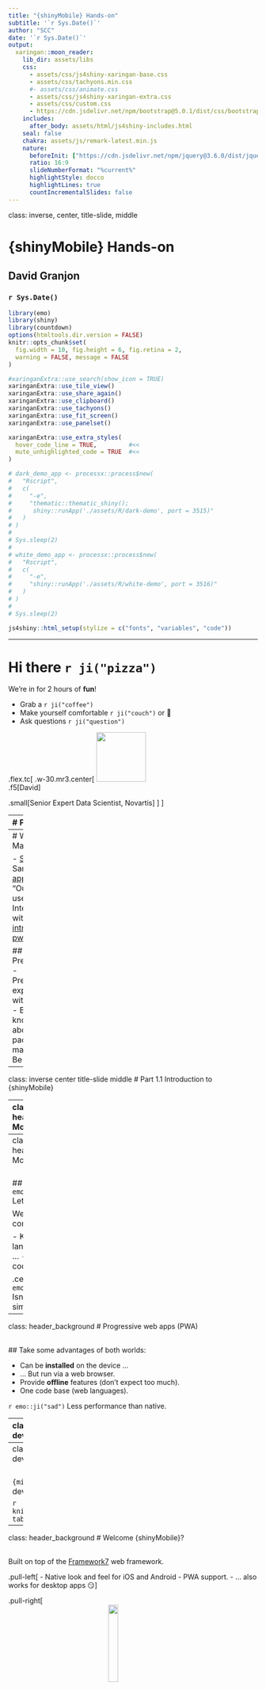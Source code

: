 ```yaml
---
title: "{shinyMobile} Hands-on"
subtitle: '`r Sys.Date()`'
author: "SCC"
date: '`r Sys.Date()`'
output:
  xaringan::moon_reader:
    lib_dir: assets/libs
    css:
      - assets/css/js4shiny-xaringan-base.css
      - assets/css/tachyons.min.css
      #- assets/css/animate.css
      - assets/css/js4shiny-xaringan-extra.css
      - assets/css/custom.css
      - https://cdn.jsdelivr.net/npm/bootstrap@5.0.1/dist/css/bootstrap.min.css
    includes:
      after_body: assets/html/js4shiny-includes.html
    seal: false
    chakra: assets/js/remark-latest.min.js
    nature:
      beforeInit: ["https://cdn.jsdelivr.net/npm/jquery@3.6.0/dist/jquery.min.js"]
      ratio: 16:9
      slideNumberFormat: "%current%"
      highlightStyle: docco
      highlightLines: true
      countIncrementalSlides: false
---
```

class: inverse, center, title-slide, middle


# {shinyMobile} Hands-on

## David Granjon

### `r Sys.Date()`

```r
library(emo)
library(shiny)
library(countdown)
options(htmltools.dir.version = FALSE)
knitr::opts_chunk$set(
  fig.width = 10, fig.height = 6, fig.retina = 2,
  warning = FALSE, message = FALSE
)

#xaringanExtra::use_search(show_icon = TRUE)
xaringanExtra::use_tile_view()
xaringanExtra::use_share_again()
xaringanExtra::use_clipboard()
xaringanExtra::use_tachyons()
xaringanExtra::use_fit_screen()
xaringanExtra::use_panelset()

xaringanExtra::use_extra_styles(
  hover_code_line = TRUE,         #<<
  mute_unhighlighted_code = TRUE  #<<
)

# dark_demo_app <- processx::process$new(
#   "Rscript", 
#   c(
#     "-e",  
#     "thematic::thematic_shiny();
#      shiny::runApp('./assets/R/dark-demo', port = 3515)"
#   )
# )
# 
# Sys.sleep(2)
# 
# white_demo_app <- processx::process$new(
#   "Rscript", 
#   c(
#     "-e",  
#     "shiny::runApp('./assets/R/white-demo', port = 3516)"
#   )
# )
# 
# Sys.sleep(2)

```

```r
js4shiny::html_setup(stylize = c("fonts", "variables", "code"))
```

---

# Hi there `r ji("pizza")`

We're in for 2 hours of **fun**!

- Grab a `r ji("coffee")`
- Make yourself comfortable `r ji("couch")` or 🧘
- Ask questions `r ji("question")` 

.flex.tc[
.w-30.mr3.center[
<img class="br-100" width="100px" height="100px" src="assets/images/granjda1.jpg" class="svg-img"/>
<br>
.f5[David]

.small[Senior Expert Data Scientist, Novartis]
]
]

---
# Program

.panelset[
.panel[.panel-name[Partie 1]
Mobile app development with `{shiny}`, `{golem}` et `{shinyMobile}`

Learning objectives:
- `r ji("teacher")` State of the art.
- `r ji("teacher")` `{shinyMobile}` introduction: components, templates, themes ...
- Setup a production app.
]

.panel[.panel-name[Partie 2]
Discover progressive web apps (PWA) and create a simple example, built on top the previous part. 

Learning objectives:
- Discover what is a progressive web app
- Step by step development.
- Overview of what are the next steps and limitations. 

]
]

---
# Workshop Material

- [Slides](https://github.com/RinteRface/rencontresR2021).
- Sandbox [app](https://dgranjon.shinyapps.io/shinyMobileGolemTest/).
- Book "Outstanding user Interfaces with Shiny": [intro](https://unleash-shiny.rinterface.com/mobile-shiny-intro.html) and [pwa](https://unleash-shiny.rinterface.com/mobile-pwa.html). 

## Prerequisites
- Preliminary experience with `{shiny}`.
- Basic knowledge about R packages may help. 
- Be curious. 

---
class: inverse center title-slide middle
# Part 1.1 Introduction to {shinyMobile}


---
class: header_background
# Mobile development

<br/>
## Classic web apps are not optimized for mobile platforms.

  - Rarely consider the __small display__.
  - Harder to access (no launch icon).
  - Harder to focus if __not fullscreen__. 
  - Don't work __offline__.

.center[
Appearance is critical for end user. `r emo::ji("beauty")`
]  

---
class: header_background
# Mobile development

<br/>
##`r emo::ji("smiling_imp")` Let's go __native__! 

Well ... it's quite complex:

  - Know multiple languages: Java, Swift, ...
  - Maintain multiple code bases.

.center[
`r emo::ji("question")` Isn't there something simpler? 
]

---
class: header_background
# Progressive web apps (PWA)

<br/>
## Take some advantages of both worlds:

  - Can be __installed__ on the device ... 
  - ... But run via a web browser.
  - Provide __offline__ features (don't expect too much).
  - One code base (web languages).

`r emo::ji("sad")` Less performance than native. 

---
class: header_background 
# Mobile app development and {shiny}?

<br/>
Let's be honest, there is __almost nothing__.

.pull-left[
- Many shiny apps are not optimized for mobile. 
- Vertical design.
- Overflow.
- Poor user experience.
]
  
.pull-right[

```r
knitr::include_url("https://thiago-valentim.shinyapps.io/project/?_ga=2.187989743.677910734.1623617328-748932920.1610966288", height = "300px")
```
]

---
class: header_background 
# Mobile app development and {shiny}?

<br/>
`{miniUI}` exists but not really for mobile development.

```r
knitr::include_graphics("assets/images/gadgets-tabstrip.png")
```


---
class: header_background 
# Welcome {shinyMobile}? 

<br/>
Built on top of the [Framework7](https://framework7.io/) web framework.

.pull-left[
- Native look and feel for iOS and Android
- PWA support.
- ... also works for desktop apps 😏
]

.pull-right[
<img src="assets/images/shinyMobile.svg" width="20%" style="display: block; margin: auto;" class="svg-img"/>
]

---
# Key features: Layout

<script>
$('#singleLayout').prop('checked', true);
  $('#singleLayout, #tabsLayout').on('click', function() {
    $('#singleLayoutDemo').toggle();
    $('#tabLayoutDemo').toggle();
  });
</script>

.pull-left[
- `f7SingleLayout()`: one page app. 
- `f7TabLayout()`: multi-tabs app.
<br/>
<br/>

<div class="form-check form-check-inline">
  <input class="form-check-input" type="radio" name="layoutRadio" id="singleLayout">
  <label class="form-check-label" for="singleLayout">single</label>
</div>
<div class="form-check form-check-inline">
  <input class="form-check-input" type="radio" name="layoutRadio" id="tabsLayout">
  <label class="form-check-label" for="tabsLayout">Tabs</label>
</div>
]

.pull-right[
<div class="md-iphone-5 md-black-device" id="singleLayoutDemo" style="font-size: 0.5em; margin-top: -50px !important;">
<div class="md-body">
<div class="md-buttons"></div>
<div class="md-front-camera"></div>
<div class="md-top-speaker"></div>
<div class="md-screen">
<iframe width="100%" src="https://dgranjon.shinyapps.io/miniUI2Single" allowfullscreen="" frameborder="0" scrolling="no" height="470px"></iframe>
</div>
<button class="md-home-button"></button>
</div>
</div>

<div class="md-iphone-5 md-black-device" id="tabLayoutDemo" style="font-size: 0.5em; margin-top: -50px !important; display: none;">
<div class="md-body">
<div class="md-buttons"></div>
<div class="md-front-camera"></div>
<div class="md-top-speaker"></div>
<div class="md-screen">
<iframe width="100%" src="https://dgranjon.shinyapps.io/miniUI2Tabs" allowfullscreen="" frameborder="0" scrolling="no" height="470px"></iframe>
</div>
<button class="md-home-button"></button>
</div>
</div>

]

---
# Key features: Skins

<script>
  $('#skiniOS').prop('checked', true);
  $('#skiniOS, #skinMd').on('click', function() {
    $('#skiniOSDemo').toggle();
    $('#skinMdDemo').toggle();
  });
</script>

.pull-left[
- iOS.
- Android.

<br/>
<br/>

<div class="form-check form-check-inline">
  <input class="form-check-input" type="radio" name="skinRadio" id="skiniOS">
  <label class="form-check-label" for="skiniOS">iOS</label>
</div>
<div class="form-check form-check-inline">
  <input class="form-check-input" type="radio" name="skinRadio" id="skinMd">
  <label class="form-check-label" for="skinMd">md</label>
</div>

]

.pull-right[
<div class="md-iphone-5 md-black-device" id="skiniOSDemo" style="font-size: 0.5em; margin-top: -50px !important;">
<div class="md-body">
<div class="md-buttons"></div>
<div class="md-front-camera"></div>
<div class="md-top-speaker"></div>
<div class="md-screen">
<iframe width="100%" src="https://dgranjon.shinyapps.io/miniUI2Demo" allowfullscreen="" frameborder="0" scrolling="no" height="470px"></iframe>
</div>
<button class="md-home-button"></button>
</div>
</div>

<div class="md-iphone-5 md-black-device" id="skinMdDemo" style="font-size: 0.5em; margin-top: -50px !important; display: none;">
<div class="md-body">
<div class="md-buttons"></div>
<div class="md-front-camera"></div>
<div class="md-top-speaker"></div>
<div class="md-screen">
<iframe width="100%" src="https://dgranjon.shinyapps.io/miniUI2DemoMd" allowfullscreen="" frameborder="0" scrolling="no" height="470px"></iframe>
</div>
<button class="md-home-button"></button>
</div>
</div>
]


---
# Key features: Themes
<script>
$('#skiniOS').prop('checked', true);
$('#themeSwitcher').on('click', function() {
  $('#darkThemeDemo').toggle();
  $('#whiteThemeDemo').toggle();
});
</script>

.pull-left[
2 themes:
<div class="form-check form-switch">
  <input class="form-check-input" type="checkbox" id="themeSwitcher">
  <label class="form-check-label" for="themeSwitcher">Default switch checkbox input</label>
</div>
]

.pull-right[
<div class="md-iphone-5 md-white-device" id="darkThemeDemo" style="font-size: 0.5em; margin-top: -50px !important;">
<div class="md-body">
<div class="md-buttons"></div>
<div class="md-front-camera"></div>
<div class="md-top-speaker"></div>
<div class="md-screen">
<iframe width="100%" src="http://127.0.0.1:3515" allowfullscreen="" frameborder="0" scrolling="no" height="470px"></iframe>
</div>
<button class="md-home-button"></button>
</div>
</div>

<div class="md-iphone-5 md-black-device" id="whiteThemeDemo" style="font-size: 0.5em; margin-top: -50px !important; display: none;">
<div class="md-body">
<div class="md-buttons"></div>
<div class="md-front-camera"></div>
<div class="md-top-speaker"></div>
<div class="md-screen">
<iframe width="100%" src="http://127.0.0.1:3516" allowfullscreen="" frameborder="0" scrolling="no" height="470px"></iframe>
</div>
<button class="md-home-button"></button>
</div>
</div>
]

---
# Demo app: {deminR}

.pull-left[
- {deminR}, 2020 Shiny Contest.
- https://dgranjon.shinyapps.io/deminR
- https://github.com/DivadNojnarg/deminR

<div class="row">
<div class="col">
<img src="assets/images/deminR.png" width="50%" style="display: block; margin: auto;" class="svg-img"/>
</div>
<div class="col">
<img src="assets/images/golem.svg" width="50%" style="display: block; margin: auto;" class="svg-img"/>
</div>
</div>
]

.pull-right[
<div class="md-iphone-5 md-black-device" id="deminR" style="font-size: 0.5em; margin-top: -50px !important;">
<div class="md-body">
<div class="md-buttons"></div>
<div class="md-front-camera"></div>
<div class="md-top-speaker"></div>
<div class="md-screen">
<iframe width="100%" src="https://dgranjon.shinyapps.io/deminR" allowfullscreen="" frameborder="0" scrolling="no" height="470px"></iframe>
</div>
<button class="md-home-button"></button>
</div>
</div>
]


---
class: center middle
# Your turn `r emo::ji("experiment")`! 

```r
knitr::include_graphics("assets/images/excited-minions.gif")
```


---
class: inverse center title-slide middle
# Part 1.2 Project setup


---
class: header_background
# Initialize the project: {truelle}

<br/>

## We'll be using {golem} ...

.center[
<img src="assets/images/golem.svg" width="10%" style="display: block; margin: auto;" class="svg-img"/>
]

--

## ... {truelle} is a {golem} GUI generator `r emo::ji("wizard")`! 

1. Open the RStudio Server.
2. Run `truelle::run_app()`.
3. Follow the steps.

---
class: header_background
# {truelle}: project type

<br/>

Select __Package__ and choose the `{golem}` engine.

```r
knitr::include_graphics("assets/images/truelle-project-type.png")
knitr::include_graphics("assets/images/truelle-project-engine.png")
```

---
class: header_background
# {truelle}: Package options

<br/>

Provide a valid package path and review project options.

```r
knitr::include_graphics("assets/images/truelle-package-options.png")
```

---
class: header_background
# {truelle}: UI template

<br/>

Select `{shinyMobile}` tabs layout. 

```r
knitr::include_graphics("assets/images/truelle-ui-template.png")
```

---
class: header_background
# {truelle}: Run the output and enjoy `r emo::ji("sunglasses")`!

<br/>

Click on the `r emo::ji("play")` button or copy/paste `r emo::ji("photo")` the code to your terminal...

```r
knitr::include_graphics("assets/images/truelle-output.png")
knitr::include_graphics("assets/images/golem-package-structure.png")
```

Congrats `r emo::ji("party")`! We now have a production ready `{shinyMobile}` project.

---
class: inverse center title-slide middle
# Part 1.3 {shinyMobile}'s main features

---
class: header_background
# {shinyMobile}: App preview

<br/>

.pull-left[
- Let's open the new project.
- Run `devtools::load_all()`.
- Browse to `R/app_ui.R` (contains the global UI code).

```r
knitr::include_graphics("assets/images/golem-global-ui.png")
```
]

--
.xsmall.pull-right[
- Run `run_app()` and note the provided `<APP_URL>`.
- Run `shinyMobile::preview_mobile(url = <APP_URL>, device = "iphone8")`.


.center[
<img src="assets/images/shinyMobile-basic-app.png" width="30%" style="display: block; margin: auto;" class="svg-img"/>
]
]

---
class: header_background
# {shiny} VS {shinyMobile}: Main UI wrapper

<br>

.pull-left[
<img src="assets/images/shiny.svg" width="20%" style="display: block; margin: auto;" class="svg-img"/>

.small[
```r
library(shiny)

ui <- fluidPage(
  # ui logic
)

server <- function(input, output, session) {
  # server logic
}

shinyApp(ui, server)
```
]

]

--

.pull-right[
<img src="assets/images/shinyMobile.svg" width="20%" style="display: block; margin: auto;" class="svg-img"/>

.small[
```r
library(shiny)
library(shinyMobile) #<<

ui <- f7Page( #<<
  # shinyMobile layout functions
)

server <- function(input, output, session) {
  # server logic
}

shinyApp(ui, server)
```
]

]

---
class: header_background
# {shinyMobile}: app options

<br/>

.small.pull-left[
- `f7Page()` exposes an __options__ parameter.
- Fine tune the app __appearance__ and __behavior__:
  - Theme, colors, ...
  - Dark mode (default to TRUE).
  - __tapHold__ (WHAAAAT???).
  - navbar and toolbar options 
  - ...
- Options inherited from [Framework7](https://v5.framework7.io/docs/app.html).
]

--

.small.pull-right[
## Your turn `r emo::ji("experiment")`
- Inspect the __app_ui.R__ code and experiment with some of the options.
- Run `devtools::load_all()`.
- Run `shinyMobile::preview_mobile(url = <APP_URL>, device = "iphone8")`.
]

<div class="countdown" id="timer_60cd0f93" style="right:33%;bottom:0;" data-warnwhen="0">
<code class="countdown-time remark-inline-code"><span class="countdown-digits minutes">02</span><span class="countdown-digits colon">:</span><span class="countdown-digits seconds">00</span></code>
</div>


---
class: header_background
# {shinyMobile}: the tab layout

<br/>

.small.pull-left[
We leverage the `f7TabLayout()` function:

```r
f7TabLayout(..., navbar, messagebar = NULL, panels = NULL, appbar = NULL)
```

- __...__ are the tabs contained in `f7Tabs()`.
- `f7Tabs()` may host multiple `f7Tab()`.
- __navbar__ expects an `f7Navbar()`.
- We don't care about other parameters for now.
]

--

.small.pull-right[
## Your turn `r emo::ji("experiment")`
- Inspect the __app_ui.R__ code and find the corresponding pieces.
- Add a new `f7Tab()` element. Hint: `f7Tab(..., tabName, icon = NULL, active = FALSE, hidden = FALSE)`. 
- Run `devtools::load_all()` and `run_app()`.
]


---
class: header_background
# {shinyMobile}: the navbar

<br/>

.small.pull-left[
`f7Navbar()`:

  - Contains __title__, __subtitle__.
  - Optional __subNavbar__ with `f7SubNavbar()`.
  - Other parameters offer cosmetic options:
    - shadow.
    - horizontal line.
    - transparent.
    - ...
]

--

.xsmall.pull-right[
## Your turn `r emo::ji("experiment")`
- In __app_ui.R__, modify the navbar title.
- Add a subtitle.
- Add a `f7SubNavbar()` such as:

```r
f7SubNavbar(
  f7Button(label = "My button"),
  f7Button(label = "My button"),
  f7Button(label = "My button")
)
```

- Turn the __leftPanel__ and __rightPanel__ to `FALSE`.
- Set __hairline__ to `FALSE`. 
- Run `devtools::load_all()` and `run_app()`.

]

---
class: header_background
# {shinyMobile}: components

<br/>

.small.pull-left[
`{shinyMobile}` exposes many components:

  - Containers: `f7Card()`, `f7List()`, `f7Block()`, ...
  - Inputs: `f7Text()`, `f7Checkbox()`, `f7Toggle()`, ...
  - Notifications: `f7Notif()`, `f7Dialog()`, `f7ActionSheet()`, ...
  - Buttons: `f7Button()`, `f7TabLink()`, ...
  - Metric: `f7Gauge()`, `f7Progress()`, ...
  

Most of them can be updated server side!
]

--

.xsmall.pull-right[
## Your turn `r emo::ji("experiment")`
- In __app_ui.R__, add a new `f7ExpandableCard()` in the previously added `f7Tab()`.
- Give it an __id__.
- Below the card add a `f7Button("openCard", "Click me!")`.
- In __app_server.R__ add this code, replacing `<CARD_ID>`:

```r
observeEvent(input$openCard, {
  updateF7Card(id = <CARD_ID>)
})
```
- Run `devtools::load_all()` and `run_app()`.
]

---
class: end_part_1


---
class: inverse center title-slide middle
# Part 2.1 Introduction to PWA


---
class: header_background
# Progressive web apps

<br/>

Progressive web apps or (PWA) improve classic web apps capabilities by obeying these three rules:

1. Being __capable__: media control, file system access, …
2. Being __reliable__: fast and usable __offline__. Transparent failures.
3. Being __installable__: Standalone use, launch from user’s home screen.

In the following we'll treat 2 and 3.


---
class: header_background
# How can my app be installable?

<br/>

- The app must be served over __HTTPS__ (shinyapp.io, ...).
- Include a __manifest__, that is a JSON file specifying app metadata (name, icons, ...).
- Have a registered __service worker__, which can cache the app content and provide __offline__ support.

```r
knitr::include_graphics("assets/images/alors_heureux.gif")
```


---
class: header_background
# What is a web manifest?

<br/>

A [JSON](https://web.dev/add-manifest/) file which can be interpreted by the web browser (Chrome, Safari, Firefox, Brave, ...).

.pull-left[
.xsmall[
```js
{
  "name": "My Progressive Web App",
  "short_name": "My App",
  "description": "What it does!",
  "lang": "en-US",
  "start_url": "https://dgranjon.shinyapps.io/shinyMobileGolemTest/",
  "display": "standalone",
  "background_color": "#ffffff",
  "theme_color": "#ffffff",
  "icons": [
    {
      "src": "icons/icon-144.png",
      "sizes": "144x144"
    }
  ],
  ...
}
```
]
]

.pull-right[
.small[
Most important fields:
- __start_url__: where your app is hosted.
- __display__: use __standalone__ for native look and feel. 
- __icon__: an array pointing to icons (useful for favicon, launch screen ...) in the `www` folder.

Check compatibility support [here](https://developer.mozilla.org/en-US/docs/Web/Manifest).
]
]

In a Shiny app context, the manifest goes in `www`. 

---
class: header_background
# The service worker
<br/>

Script run in the background by the web browser. 

.pull-left[
.xsmall[
```js
self.addEventListener("install", (event) => {
  event.waitUntil(
    (async () => {
      const cache = await caches.open(CACHE_NAME);
      // Setting {cache: 'reload'} in the new request will ensure that the
      // response isn't fulfilled from the HTTP cache; i.e., it will be from
      // the network.
      await cache.add( new Request(OFFLINE_URL, { cache: "reload" }) );
      await cache.add( new Request("framework7-5.7.14/css/framework7.bundle.min.css", { cache: "reload" }) );
      // add other resources to cache below
    })()
  );
  // Force the waiting service worker to become the active service worker.
  self.skipWaiting();
});
```
]
]

.pull-right[
.xsmall[
Features:

- Requires __HTTPS__.
- Able to store app resources (CSS, JS, images, HTML, ...) in the application cache ...
- ... Thereby making them available offline.
- Many plug and play template here and there. 

Script composed in 3 steps:

- Installation + cache configuration (see left code).
- Activation.
- Fetch requests (fill the cache, ...)
]
]

---
class: inverse center title-slide middle
# Part 2.2 Develop a PWA with {shinyMobile}

---
class: header_background
# Road to PWA : enable PWA

<br/>

Good new! 

--

`{shinyMobile}` is PWA ready.

--

Just turn on the `allowPWA` to `TRUE` in `f7Page()`. Under the hood, it adds all the required machinery 🧙.


---
class: header_background
# Road to PWA : Modify {golem} package

<br/>

.pull-left[
## Your turn `r emo::ji("experiment")`
- Open `./R/app_ui.R`.
- Scroll down to the `golem_add_external_resources` function.
- Comment out the code as shown on the left (to avoid conflicts with `{shinyMobile}` PWA assets).
]


.small.pull-right[
```r
golem_add_external_resources <- function(){
  
  #add_resource_path(
  #  'www', app_sys('app/www')
  #)
 
  tags$head(
    #favicon(),
    #bundle_resources(
    #  path = app_sys('app/www'),
    #  app_title = 'shinyexample'
    #)
    # Add here other external resources
    # for example, you can add shinyalert::useShinyalert() 
  )
}
```
]


---
class: header_background
# Road to PWA : add PWA files (1/2)

<br/>

Time consuming, need __automated__ approach... The below scripts:

--
.small[
.pull-left[
```r
# Important to target the app folder.
# Only work if app is in a package.
# register_service_worker is FALSE, shinyMobile already does it.
# We also don't need to create web dependencies. 
charpente::set_pwa(
  "inst/app", 
  register_service_worker = FALSE,
  create_dependencies = FALSE
)
```
]
]

--

.pull-right[
- Creates a __web manifest__.
- Adds a __service worker__.
- Adds placeholder icons (you may need to create your own later).
- Adds an __offline__ HTML template page.
]

---
class: header_background
# Road to PWA: add PWA files (2/2)

<br/>

Create the PWA assets in your current shinyMobile project.

## Your turn `r emo::ji("experiment")`
- Run `charpente::set_pwa` inside your project.
- Check the `www` folder content.
- Run `devtools::load_all()` and `run_app()`.


---
class: header_background
# Road to PWA: Check your app (1/2)

<br/>

.pull-left[
.small[
## Your turn `r emo::ji("experiment")`

- Deploy your app to `shinyapps.io` or browse to `https://dgranjon.shinyapps.io/shinyMobileGolemTest`.
- Open the Chrome developer tools: ⌥ + ⌘ + I (Mac), ctrl + shift + I (windows).
- Follow the steps showed in the figure (in red).
- Click on `Generate report` and wait.
]
]

.pull-right[
<br/>
```r
knitr::include_graphics("assets/images/html_inspector_audit.png")
```
]


---
class: header_background
# Road to PWA: Check your app (2/2)

<br/>

We aim to see the __installable__ property in green.

```r
knitr::include_graphics("assets/images/lighthouse_audit_result.png")
```

---
class: header_background
# Road to PWA : handle the installation

<br/>

.pull-left[
## Desktop
```r
knitr::include_graphics("assets/images/pwa-install-desktop.gif")
```
]


.pull-right[
## iOS
```r
knitr::include_graphics("assets/images/pwa-install-ios.gif")
```
]

---
class: header_background
# Road to PWA: play around

<br/>

## Your turn `r emo::ji("experiment")`
- Install the deployed app.
- Create a desktop shortcut.
- Launch the app.
- Disable the internet connection.
- Reload the page and observe. 
- Re-activate internet and reload the app.

--

.xsmall[Installed apps can be accessed under `chrome://apps/`]

---
class: header_background
# Road to PWA: What's next?

<br/>

- Improve the offline HTML page.
- Take this [course](https://web.dev/progressive-web-apps/).
- PWA shortcuts (Windows, Android support). 


---
class: end_part_2